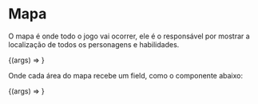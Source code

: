 
<Meta title='Components/Mapa' component={Map} />

# Mapa

O mapa é onde todo o jogo vai ocorrer, ele é o responsável por mostrar a localização de todos os personagens e habilidades.

<ArgsTable of={Map} />

<Canvas>
  <Story
    name='Map Component'
    args={{
      numberLines: 3,
      numberColumns: 3,
      widthSize: '400px',
      typeItens: [
        {
          posX: 1,
          posY: 1,
          sprite: 'naruto',
        },
      ],
    }}
  >
    {(args) => <Map {...args} />}
  </Story>
</Canvas>

Onde cada área do mapa recebe um field, como o componente abaixo:

<Canvas>
  <Story
    name='MapField Component'
    args={{
      numberLines: 1,
      numberColumns: 1,
      widthSize: '50px',
      sprite: '',
    }}
  >
    {(args) => <MapField {...args} />}
  </Story>
</Canvas>
